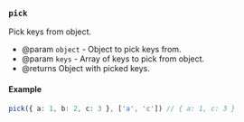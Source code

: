 ### `pick`

Pick keys from object.

- @param `object` - Object to pick keys from.
- @param `keys` - Array of keys to pick from object.
- @returns Object with picked keys.

#### Example

```ts
pick({ a: 1, b: 2, c: 3 }, ['a', 'c']) // { a: 1, c: 3 }
```
